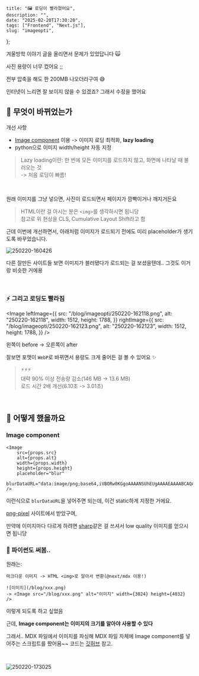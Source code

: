 
    title: "🖼️ 로딩이 빨라졌어요",
    description: "",
    date: "2025-02-20T17:30:20",
    tags: ["Frontend", "Next.js"],
    slug: "imageopti",
};

<BlogLayout metadata={metadata}>

겨울방학 이야기 글을 올리면서 문제가 있었답니다 🙀

사진 용량이 너무 컸어요 ;;

전부 압축을 해도 한 200MB 나오더라구여 😅

인터넷이 느리면 잘 보이지 않을 수 있겠죠? 그래서 수정을 했어요

## 🫠 무엇이 바뀌었는가

개선 사항

-   [Image component](https://nextjs.org/docs/app/api-reference/components/image) 이용 -> 이미지 로딩 최적화, **lazy loading**
-   python으로 이미지 width/height 자동 지정

> Lazy loading이란: 한 번에 모든 이미지를 로드하지 않고, 화면에 나타날 때 불러오는 것 <br />-> 처음 로딩이 빠름!

<br />

원래 이미지를 그냥 넣으면, 사진이 로드되면서 페이지가 깜빡이거나 깨지거든요

> HTML이란 걸 아시는 분은 `<img>`를 생각하시면 됩니당 <br/>
> 참고로 위 현상을 CLS, Cumulative Layout Shift라고 함

근데 이번에 개선하면서, 아래처럼 이미지가 로드되기 전에도 미리 placeholder가 생기도록 바꾸었습니다.

<Image
    src="/blog/imageopti/250220-160426.png"
    alt="250220-160426"
    width={1397}
    height={1598}
/>

다른 잘만든 사이트들 보면 이미지가 블러됐다가 로드되는 걸 보셨을텐데.. 그것도 이거랑 비슷한 거에용

<br />

### ⚡️ 그리고 로딩도 빨라짐

<Image
    leftImage={{
        src: "/blog/imageopti/250220-162118.png",
        alt: "250220-162118",
        width: 1512,
        height: 1788,
    }}
    rightImage={{
        src: "/blog/imageopti/250220-162123.png",
        alt: "250220-162123",
        width: 1512,
        height: 1788,
    }}
/>

왼쪽이 before -> 오른쪽이 after

잘보면 포맷이 `WebP`로 바뀌면서 용량도 크게 줄어든 걸 볼 수 있어요 ✨

> ⚡️⚡️⚡️ <br />
> 대략 90% 이상 전송량 감소(146 MB -> 13.6 MB) <br />
> 로드 시간 2배 개선(6.10초 -> 3.01초)

<br />

## 👻 어떻게 했을까요

### Image component

```tsx
<Image
    src={props.src}
    alt={props.alt}
    width={props.width}
    height={props.height}
    placeholder="blur"
    blurDataURL="data:image/png;base64,iVBORw0KGgoAAAANSUhEUgAAAAEAAAABCAQAAAC1HAwCAAAAC0lEQVR42mNk+A8AAQUBAScY42YAAAAASUVORK5CYII="
/>
```

이런식으로 `blurDataURL`을 넣어주면 되는데, 이건 static하게 지정한 거에요.

[png-pixel](https://png-pixel.com/) 사이트에서 받았구여,

만약에 이미지마다 다르게 하려면 [sharp](https://sharp.pixelplumbing.com/)같은 걸 쓰셔서 low quality 이미지를 얻으시면 됩니당

### 🐍 파이썬도 써봄..

원래는:

```plaintext
마크다운 이미지 -> HTML <img>로 알아서 변환(@next/mdx 이용!)

![이미지](/blog/xxx.png)
-> <Image src="/blog/xxx.png" alt="이미지" width={3024} height={4032} />
```

이렇게 되도록 하고 싶었음

근데, **Image component는 이미지의 크기를 알아야 사용할 수 있다**

그래서.. MDX 파일에서 이미지를 파싱해 MDX 파일 자체에 Image component를 넣어주는 스크립트를 짰어욤~~ 코드는 [깃허브](https://github.com/dohyeoplim/blog/blob/main/set_image_sizes.py) 참고.

<br />

<Image
    src="/blog/imageopti/250220-173025.png"
    alt="250220-173025"
    width={533}
    height={516}
/>

</BlogLayout>
